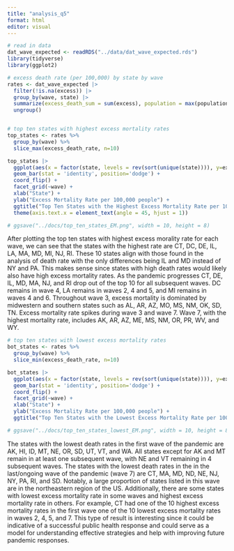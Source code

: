 ```yaml
---
title: "analysis_q5"
format: html
editor: visual
---
```


```r
# read in data
dat_wave_expected <- readRDS("../data/dat_wave_expected.rds")
library(tidyverse)
library(ggplot2)
```

```r
# excess death rate (per 100,000) by state by wave
rates <- dat_wave_expected |>
  filter(!is.na(excess)) |>
  group_by(wave, state) |>
  summarize(excess_death_sum = sum(excess), population = max(population), excess_death_rate = excess_death_sum/population * 100000) |>
  ungroup()


# top ten states with highest excess mortality rates
top_states <- rates %>%
  group_by(wave) %>%
  slice_max(excess_death_rate, n=10)

top_states |>
  ggplot(aes(x = factor(state, levels = rev(sort(unique(state)))), y=excess_death_rate, fill=state)) +
  geom_bar(stat = 'identity', position='dodge') +
  coord_flip() +
  facet_grid(~wave) +
  xlab("State") +
  ylab("Excess Mortality Rate per 100,000 people") +
  ggtitle("Top Ten States with the Highest Excess Mortality Rate per 100,000 People by COVID-19 Wave") +
  theme(axis.text.x = element_text(angle = 45, hjust = 1))

# ggsave("../docs/top_ten_states_EM.png", width = 10, height = 8)
```

After plotting the top ten states with highest excess morality rate for each wave, we can see that the states with the highest rate are CT, DC, DE, IL, LA, MA, MD, MI, NJ, RI. These 10 states align with those found in the analysis of death rate with the only differences being IL and MD instead of NY and PA. This makes sense since states with high death rates would likely also have high excess mortality rates. As the pandemic progresses CT, DE, IL, MD, MA, NJ, and RI drop out of the top 10 for all subsequent waves. DC remains in wave 4, LA remains in waves 2, 4 and 5, and MI remains in waves 4 and 6. Throughout wave 3, excess mortality is dominated by midwestern and southern states such as AL, AR, AZ, MO, MS, NM, OK, SD, TN. Excess mortality rate spikes during wave 3 and wave 7. Wave 7, with the highest mortality rate, includes AK, AR, AZ, ME, MS, NM, OR, PR, WV, and WY.

```r
# top ten states with lowest excess mortality rates
bot_states <- rates %>%
  group_by(wave) %>%
  slice_min(excess_death_rate, n=10)

bot_states |>
  ggplot(aes(x = factor(state, levels = rev(sort(unique(state)))), y=excess_death_rate, fill=state)) +
  geom_bar(stat = 'identity', position='dodge') +
  coord_flip() +
  facet_grid(~wave) +
  xlab("State") +
  ylab("Excess Mortality Rate per 100,000 people") +
  ggtitle("Top Ten States with the Lowest Excess Mortality Rate per 100,000 People by COVID-19 Wave") 

# ggsave("../docs/top_ten_states_lowest_EM.png", width = 10, height = 8)
```

The states with the lowest death rates in the first wave of the pandemic are AK, HI, ID, MT, NE, OR, SD, UT, VT, and WA. All states except for AK and MT remain in at least one subsequent wave, with NE and VT remaining in 4 subsequent waves. The states with the lowest death rates in the in the last/ongoing wave of the pandemic (wave 7) are CT, MA, MD, ND, NE, NJ, NY, PA, RI, and SD. Notably, a large proportion of states listed in this wave are in the northeastern region of the US. Additionally, there are some states with lowest excess mortality rate in some waves and highest excess mortality rate in others. For example, CT had one of the 10 highest excess mortality rates in the first wave one of the 10 lowest excess mortality rates in waves 2, 4, 5, and 7. This type of result is interesting since it could be indicative of a successful public health response and could serve as a model for understanding effective strategies and help with improving future pandemic responses.
